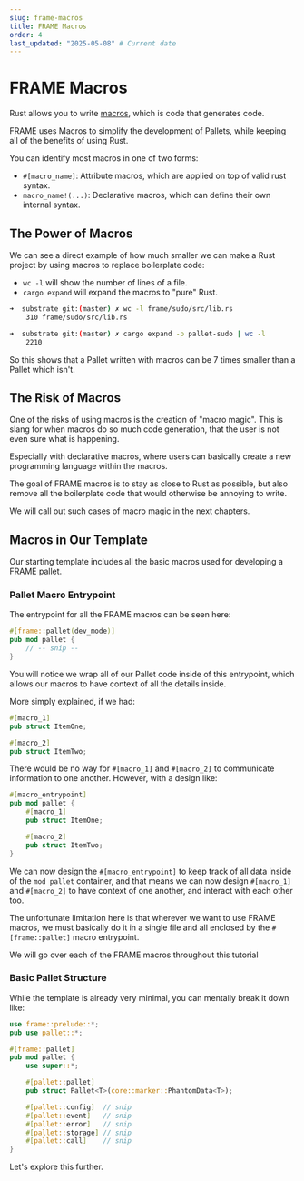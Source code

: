 ```yaml
---
slug: frame-macros
title: FRAME Macros
order: 4
last_updated: "2025-05-08" # Current date
---
```


# FRAME Macros

Rust allows you to write [macros](https://doc.rust-lang.org/book/ch19-06-macros.html), which is code that generates code.

FRAME uses Macros to simplify the development of Pallets, while keeping all of the benefits of using Rust.

You can identify most macros in one of two forms:

- `#[macro_name]`: Attribute macros, which are applied on top of valid rust syntax.
- `macro_name!(...)`: Declarative macros, which can define their own internal syntax.

## The Power of Macros

We can see a direct example of how much smaller we can make a Rust project by using macros to replace boilerplate code:

- `wc -l` will show the number of lines of a file.
- `cargo expand` will expand the macros to "pure" Rust.

```sh
➜  substrate git:(master) ✗ wc -l frame/sudo/src/lib.rs
    310 frame/sudo/src/lib.rs

➜  substrate git:(master) ✗ cargo expand -p pallet-sudo | wc -l
    2210
```

So this shows that a Pallet written with macros can be 7 times smaller than a Pallet which isn't.

## The Risk of Macros

One of the risks of using macros is the creation of "macro magic". This is slang for when macros do so much code generation, that the user is not even sure what is happening.

Especially with declarative macros, where users can basically create a new programming language within the macros.

The goal of FRAME macros is to stay as close to Rust as possible, but also remove all the boilerplate code that would otherwise be annoying to write.

We will call out such cases of macro magic in the next chapters.

## Macros in Our Template

Our starting template includes all the basic macros used for developing a FRAME pallet.

### Pallet Macro Entrypoint

The entrypoint for all the FRAME macros can be seen here:

```rust
#[frame::pallet(dev_mode)]
pub mod pallet {
	// -- snip --
}
```

You will notice we wrap all of our Pallet code inside of this entrypoint, which allows our macros to have context of all the details inside.

More simply explained, if we had:

```rust
#[macro_1]
pub struct ItemOne;

#[macro_2]
pub struct ItemTwo;
```

There would be no way for `#[macro_1]` and `#[macro_2]` to communicate information to one another. However, with a design like:

```rust
#[macro_entrypoint]
pub mod pallet {
	#[macro_1]
	pub struct ItemOne;

	#[macro_2]
	pub struct ItemTwo;
}
```

We can now design the `#[macro_entrypoint]` to keep track of all data inside of the `mod pallet` container, and that means we can now design `#[macro_1]` and `#[macro_2]` to have context of one another, and interact with each other too.

The unfortunate limitation here is that wherever we want to use FRAME macros, we must basically do it in a single file and all enclosed by the `#[frame::pallet]` macro entrypoint.

We will go over each of the FRAME macros throughout this tutorial

### Basic Pallet Structure

While the template is already very minimal, you can mentally break it down like:

```rust
use frame::prelude::*;
pub use pallet::*;

#[frame::pallet]
pub mod pallet {
	use super::*;

	#[pallet::pallet]
	pub struct Pallet<T>(core::marker::PhantomData<T>);

	#[pallet::config]  // snip
	#[pallet::event]   // snip
	#[pallet::error]   // snip
	#[pallet::storage] // snip
	#[pallet::call]    // snip
}
```

Let's explore this further.

